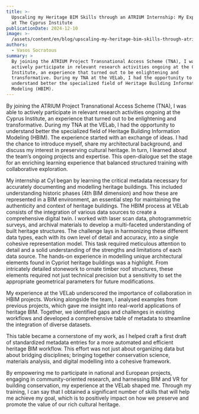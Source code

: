 ```yaml
---
title: >-
  Upscaling my Heritage BIM Skills through an ATRIUM Internship: My Experience
  at The Cyprus Institute 
publicationDate: 2024-12-10
image: >-
  /assets/content/en/blog/upscaling-my-heritage-bim-skills-through-atrium-internship-my-experience-at-the-cyprus-institute/image.jpeg
authors:
  - Vasos Socratous
summary: >
  By joining the ATRIUM Project Transnational Access Scheme (TNA), I was able to
  actively participate in relevant research activities ongoing at the Cyprus
  Institute, an experience that turned out to be enlightening and
  transformative. During my TNA at the VELab, I had the opportunity to
  understand better the specialized field of Heritage Building Information
  Modeling (HBIM). 
---
```

By joining the ATRIUM Project Transnational Access Scheme (TNA), I was able to actively participate in relevant research activities ongoing at the Cyprus Institute, an experience that turned out to be enlightening and transformative. During my TNA at the VELab, I had the opportunity to understand better the specialized field of Heritage Building Information Modeling (HBIM). The experience started with an exchange of ideas. I had the chance to introduce myself, share my architectural background, and discuss my interest in preserving cultural heritage. In turn, I learned about the team’s ongoing projects and expertise. This open-dialogue set the stage for an enriching learning experience that balanced structured training with collaborative exploration.

<Figure src="/assets/content/en/blog/upscaling-my-heritage-bim-skills-through-atrium-internship-my-experience-at-the-cyprus-institute/download.jpeg" alignment="center">

</Figure>

My internship at CyI began by learning the critical metadata necessary for accurately documenting and modelling heritage buildings. This included understanding historic phases (4th BIM dimension) and how these are represented in a BIM environment, an essential step for maintaining the authenticity and context of heritage buildings. The HBIM process at VELab consists of the integration of various data sources to create a comprehensive digital twin. I worked with laser scan data, photogrammetric surveys, and archival materials to develop a multi-faceted understanding of built heritage structures. The challenge lays in harmonizing these different data types, each with its own level of detail and accuracy, into a single cohesive representation model. This task required meticulous attention to detail and a solid understanding of the strengths and limitations of each data source. The hands-on experience in modelling unique architectural elements found in Cypriot heritage buildings was a highlight. From intricately detailed stonework to ornate timber roof structures, these elements required not just technical precision but a sensitivity to set the appropriate geometrical parameters for future modifications.

My experience at the VELab underscored the importance of collaboration in HBIM projects. Working alongside the team, I analysed examples from previous projects, which gave me insight into real-world applications of heritage BIM. Together, we identified gaps and challenges in existing workflows and developed a comprehensive table of metadata to streamline the integration of diverse datasets.

This table became a cornerstone of my work, as I helped craft a first draft of standardized metadata entries for a more automated and efficient heritage BIM workflow. This effort was not just about organizing data but about bridging disciplines; bringing together conservation science, materials analysis, and digital modelling into a cohesive framework.

<Figure src="/assets/content/en/blog/upscaling-my-heritage-bim-skills-through-atrium-internship-my-experience-at-the-cyprus-institute/1.jpg" alignment="center">

</Figure>

By empowering me to participate in national and European projects, engaging in community-oriented research, and harnessing BIM and VR for building conservation, my experience at the VELab shaped me. Through my training, I can say that I obtained a significant number of skills that will help me achieve my goal, which is to positively impact on how we preserve and promote the value of our rich cultural heritage.

<Figure src="/assets/content/en/blog/upscaling-my-heritage-bim-skills-through-atrium-internship-my-experience-at-the-cyprus-institute/2.jpeg" alignment="stretch">

</Figure>
